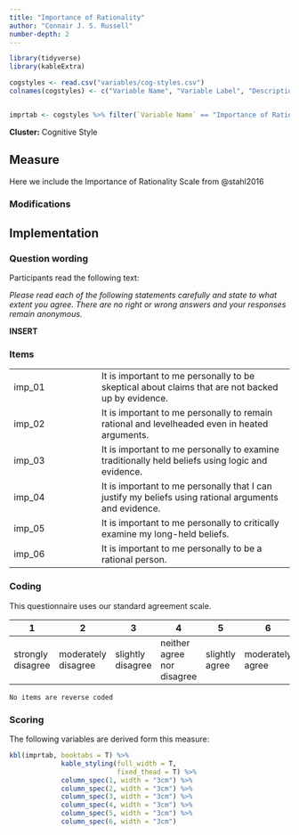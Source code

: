 ```yaml
---
title: "Importance of Rationality"
author: "Connair J. S. Russell"
number-depth: 2
---
```


```r

library(tidyverse)
library(kableExtra)

cogstyles <- read.csv("variables/cog-styles.csv")
colnames(cogstyles) <- c("Variable Name", "Variable Label", "Description", "Variable Type", "Source (Section)", "Definition")


imprtab <- cogstyles %>% filter(`Variable Name` == "Importance of Rationality")

```

**Cluster:** Cognitive Style

## Measure

Here we include the Importance of Rationality Scale from @stahl2016

### Modifications {.unnumbered}

## Implementation

### Question wording {.unnumbered}

Participants read the following text:

*Please read each of the following statements carefully and state to what extent you agree. There are no right or wrong answers and your responses remain anonymous.*

**INSERT**

### Items {.unnumbered}

|        |                                                                                                       |
|-----------------------|-------------------------------------------------|
| imp_01 | It is important to me personally to be skeptical about claims that are not backed up by evidence.     |
| imp_02 | It is important to me personally to remain rational and levelheaded even in heated arguments.         |
| imp_03 | It is important to me personally to examine traditionally held beliefs using logic and evidence.      |
| imp_04 | It is important to me personally that I can justify my beliefs using rational arguments and evidence. |
| imp_05 | It is important to me personally to critically examine my long-held beliefs.                          |
| imp_06 | It is important to me personally to be a rational person.                                             |

### Coding {.unnumbered}

This questionnaire uses our standard agreement scale.

| **1**             | **2**               | **3**             | **4**                      | **5**          | **6**            | **7**          |
|-----------|-----------|-----------|-----------|-----------|-----------|-----------|
| strongly disagree | moderately disagree | slightly disagree | neither agree nor disagree | slightly agree | moderately agree | strongly agree |

`No items are reverse coded`

### Scoring {.unnumbered}

The following variables are derived form this measure:

```r
kbl(imprtab, booktabs = T) %>%
             kable_styling(full_width = T,
                           fixed_thead = T) %>%
             column_spec(1, width = "3cm") %>%
             column_spec(2, width = "3cm") %>%
             column_spec(3, width = "3cm") %>%
             column_spec(4, width = "3cm") %>%
             column_spec(5, width = "3cm") %>%
             column_spec(6, width = "3cm") 
```

